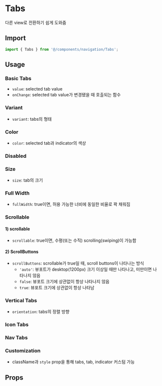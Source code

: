 
<Meta of={TabsStories} />

# Tabs

다른 view로 전환하기 쉽게 도와줌

## Import

```js
import { Tabs } from '@/components/navigation/Tabs';
```

## Usage

### Basic Tabs

- `value`: selected tab value
- `onChange`: selected tab value가 변경됐을 때 호출되는 함수

<Canvas of={TabsStories.BasicTabs} />

### Variant

- `variant`: tabs의 형태

<Canvas of={TabsStories.Variant} />

### Color

- `color`: selected tab과 indicator의 색상

<Canvas of={TabsStories.Color} />

### Disabled

<Canvas of={TabsStories.Disabled} />

### Size

- `size`: tab의 크기

<Canvas of={TabsStories.Size} />

### Full Width

- `fullWidth`: true이면, 허용 가능한 너비에 동일한 비율로 꽉 채워짐

<Canvas of={TabsStories.FullWidth} />

### Scrollable

#### 1) scrollable

- `scrollable`: true이면, 수평(또는 수직) scrolling(swiping)이 가능함

<Canvas of={TabsStories.Scrollable} />

#### 2) ScrollButtons

- `scrollButtons`: scrollable가 true일 때, scroll buttons이 나타나는 방식
  - `'auto'`: 뷰포트가 desktop(1200px) 크기 이상일 때만 나타나고, 미만이면 나타나지 않음
  - `false`: 뷰포트 크기에 상관없이 항상 나타나지 않음
  - `true`: 뷰포트 크기에 상관없이 항상 나타남

<Canvas of={TabsStories.ScrollButtons} />

### Vertical Tabs

- `orientation`: tabs의 정렬 방향

<Canvas of={TabsStories.VerticalTabs} />

### Icon Tabs

<Canvas of={TabsStories.IconTabs} />

### Nav Tabs

<Canvas of={TabsStories.NavTabs} />

### Customization

- className과 `style` prop을 통해 tabs, tab, indicator 커스텀 가능

<Canvas of={TabsStories.Customization} />

## Props

<ArgTypes of={TabsStories} sort="alpha" />
